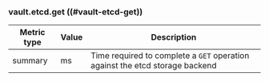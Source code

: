 ### vault.etcd.get ((#vault-etcd-get))

Metric type | Value | Description
----------- | ----- | -----------
summary     | ms    | Time required to complete a `GET` operation against the etcd storage backend